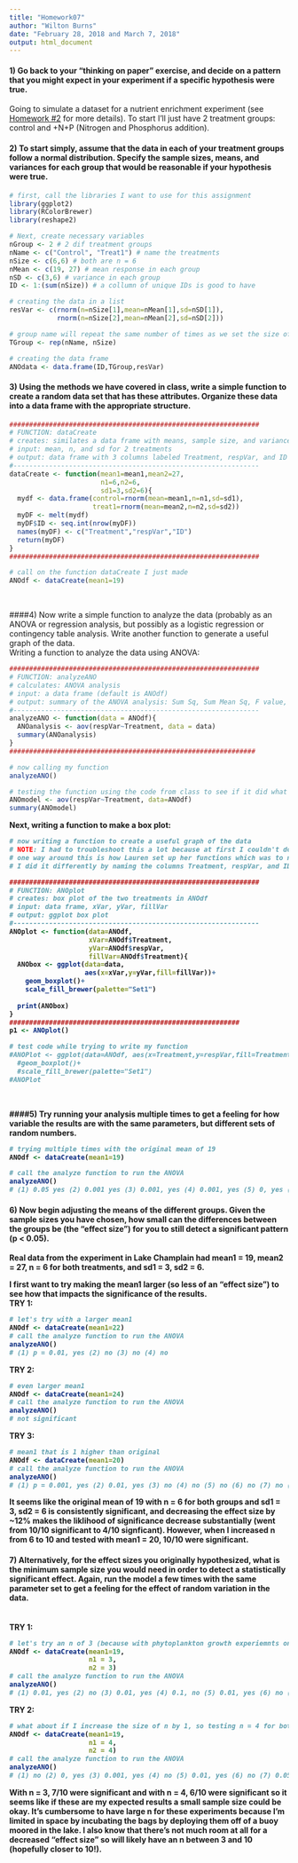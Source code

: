 ```yaml
---
title: "Homework07"
author: "Wilton Burns"
date: "February 28, 2018 and March 7, 2018"
output: html_document
---
```


#### 1) Go back to your “thinking on paper” exercise, and decide on a pattern that you might expect in your experiment if a specific hypothesis were true.
Going to simulate a dataset for a nutrient enrichment experiment (see [Homework #2](Homework02.html) for more details). To start I'll just have 2 treatment groups: control and +N+P (Nitrogen and Phosphorus addition). 
<br/> 

#### 2) To start simply, assume that the data in each of your treatment groups follow a normal distribution. Specify the sample sizes, means, and variances for each group that would be reasonable if your hypothesis were true.
```r

# first, call the libraries I want to use for this assignment
library(ggplot2)
library(RColorBrewer)
library(reshape2)

# Next, create necessary variables
nGroup <- 2 # 2 dif treatment groups
nName <- c("Control", "Treat1") # name the treatments 
nSize <- c(6,6) # both are n = 6
nMean <- c(19, 27) # mean response in each group
nSD <- c(3,6) # variance in each group
ID <- 1:(sum(nSize)) # a collumn of unique IDs is good to have

# creating the data in a list 
resVar <- c(rnorm(n=nSize[1],mean=nMean[1],sd=nSD[1]),
            rnorm(n=nSize[2],mean=nMean[2],sd=nSD[2]))

# group name will repeat the same number of times as we set the size of each group aka 6 Controls and 6 Treat1 
TGroup <- rep(nName, nSize)

# creating the data frame 
ANOdata <- data.frame(ID,TGroup,resVar)
```

#### 3) Using the methods we have covered in class, write a simple function to create a random data set that has these attributes. Organize these data into a data frame with the appropriate structure.

```r
###############################################################
# FUNCTION: dataCreate
# creates: similates a data frame with means, sample size, and variances that I set 
# input: mean, n, and sd for 2 treatments 
# output: data frame with 3 columns labeled Treatment, respVar, and ID 
#--------------------------------------------------------------
dataCreate <- function(mean1=mean1,mean2=27,
                       n1=6,n2=6,
                       sd1=3,sd2=6){
  mydf <- data.frame(control=rnorm(mean=mean1,n=n1,sd=sd1),
                     treat1=rnorm(mean=mean2,n=n2,sd=sd2))
  myDF <- melt(mydf)
  myDF$ID <- seq.int(nrow(myDF))
  names(myDF) <- c("Treatment","respVar","ID")
  return(myDF)
}
###############################################################

# call on the function dataCreate I just made
ANOdf <- dataCreate(mean1=19)

```

<br/>

####4) Now write a simple function to analyze the data (probably as an ANOVA or regression analysis, but possibly as a logistic regression or contingency table analysis. Write another function to generate a useful graph of the data.
<br/>
Writing a function to analyze the data using ANOVA:
```r
###############################################################
# FUNCTION: analyzeANO
# calculates: ANOVA analysis 
# input: a data frame (default is ANOdf) 
# output: summary of the ANOVA analysis: Sum Sq, Sum Mean Sq, F value, and p value
#--------------------------------------------------------------
analyzeANO <- function(data = ANOdf){
  ANOanalysis <- aov(respVar~Treatment, data = data)
  summary(ANOanalysis)
}
##############################################################

# now calling my function
analyzeANO()

# testing the function using the code from class to see if it did what I wanted 
ANOmodel <- aov(respVar~Treatment, data=ANOdf)
summary(ANOmodel) 
```
<b/>
Next, writing a function to make a box plot: 
```r
# now writing a function to create a useful graph of the data 
# NOTE: I had to troubleshoot this a lot because at first I couldn't do the function without specifying that each variable after data=ANOdf was a column in the data frame ANOdf
# one way around this is how Lauren set up her functions which was to not name the columns in her first function and then for each sequential function the first time of code after setting up which dataframe to use was to name the columns
# I did it differently by naming the columns Treatment, respVar, and ID from the beginning function and there was no problem in the analyzeANO function because the only variable to call on was the data frame ANOdf, but I ran into issues with my plot function because xVar,yVar, and fillVar are at the beginning of the function and it didn't know that I wanted to use ANOdf yet. The simple workaround was to call each column for each variable with the '$"

###############################################################
# FUNCTION: ANOplot
# creates: box plot of the two treatments in ANOdf
# input: data frame, xVar, yVar, fillVar  
# output: ggplot box plot  
#--------------------------------------------------------------
ANOplot <- function(data=ANOdf, 
                    xVar=ANOdf$Treatment, 
                    yVar=ANOdf$respVar, 
                    fillVar=ANOdf$Treatment){
  ANObox <- ggplot(data=data, 
                   aes(x=xVar,y=yVar,fill=fillVar))+
    geom_boxplot()+
    scale_fill_brewer(palette="Set1")
    
  print(ANObox)
}
##########################################################
p1 <- ANOplot()

# test code while trying to write my function 
#ANOPlot <- ggplot(data=ANOdf, aes(x=Treatment,y=respVar,fill=Treatment))+
  #geom_boxplot()+
  #scale_fill_brewer(palette="Set1")
#ANOPlot
```
<br/>

####5) Try running your analysis multiple times to get a feeling for how variable the results are with the same parameters, but different sets of random numbers.

```r
# trying multiple times with the original mean of 19 
ANOdf <- dataCreate(mean1=19)

# call the analyze function to run the ANOVA
analyzeANO()
# (1) 0.05 yes (2) 0.001 yes (3) 0.001, yes (4) 0.001, yes (5) 0, yes (6) 0.01, yes (7) 0.01, yes (8) 0.01, yes (9) 0.001, yes (10) 0, yes 

```

#### 6) Now begin adjusting the means of the different groups. Given the sample sizes you have chosen, how small can the differences between the groups be (the “effect size”) for you to still detect a significant pattern (p < 0.05).
**Real data from the experiment in Lake Champlain had mean1 = 19, mean2 = 27, n = 6 for both treatments, and sd1 = 3, sd2 = 6.**
<br/>

I first want to try making the mean1 larger (so less of an "effect size") to see how that impacts the significance of the results. 
<br/> 
**TRY 1:** 
```r
# let's try with a larger mean1 
ANOdf <- dataCreate(mean1=22)
# call the analyze function to run the ANOVA
analyzeANO()
# (1) p = 0.01, yes (2) no (3) no (4) no 
```
**TRY 2:** 
```r
# even larger mean1
ANOdf <- dataCreate(mean1=24)
# call the analyze function to run the ANOVA
analyzeANO()
# not significant 
```
**TRY 3:**
```r
# mean1 that is 1 higher than original 
ANOdf <- dataCreate(mean1=20)
# call the analyze function to run the ANOVA
analyzeANO()
# (1) p = 0.001, yes (2) 0.01, yes (3) no (4) no (5) no (6) no (7) no (8) yes (9) yes (10) no
```
It seems like the original mean of 19 with n = 6 for both groups and sd1 = 3, sd2 = 6 is consistently significant, and decreasing the effect size by ~12% makes the liklihood of significance decrease substantially (went from 10/10 significant to 4/10 signficant). However, when I increased n from 6 to 10 and tested with mean1 = 20, 10/10 were significant. 
<br/>

#### 7) Alternatively, for the effect sizes you originally hypothesized, what is the minimum sample size you would need in order to detect a statistically significant effect. Again, run the model a few times with the same parameter set to get a feeling for the effect of random variation in the data.
<br/>
**TRY 1:** 
```r
# let's try an n of 3 (because with phytoplankton growth experiemnts only triplicates are often used) 
ANOdf <- dataCreate(mean1=19, 
                    n1 = 3, 
                    n2 = 3)
# call the analyze function to run the ANOVA
analyzeANO()
# (1) 0.01, yes (2) no (3) 0.01, yes (4) 0.1, no (5) 0.01, yes (6) no (7) 0.001, yes (8) 0.001, yes (9) 0.05, yes (10) 0.001, yes
```
**TRY 2:** 
```r
# what about if I increase the size of n by 1, so testing n = 4 for both groups? 
ANOdf <- dataCreate(mean1=19, 
                    n1 = 4, 
                    n2 = 4)
# call the analyze function to run the ANOVA
analyzeANO()
# (1) no (2) 0, yes (3) 0.001, yes (4) no (5) 0.01, yes (6) no (7) 0.05, yes (8) no (9) 0.01, yes (10) 0.001, yes 

```
With n = 3, 7/10 were significant and with n = 4, 6/10 were significant so it seems like if these are my expected results a small sample size could be okay. It's cumbersome to have large n for these experiments because I'm limited in space by incubating the bags by deploying them off of a buoy moored in the lake. I also know that there's not much room at all for a decreased "effect size" so will likely have an n between 3 and 10 (hopefully closer to 10!). 

